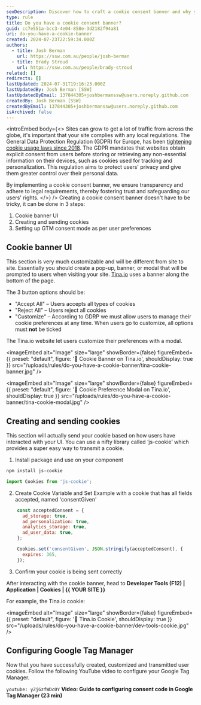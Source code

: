 ```yaml
---
seoDescription: Discover how to craft a cookie consent banner and why you must be careful about how you collect user data
type: rule
title: Do you have a cookie consent banner?
guid: cc7e551a-bcc3-4e04-858e-3d2182f94a81
uri: do-you-have-a-cookie-banner
created: 2024-07-23T22:59:34.000Z
authors:
  - title: Josh Berman
    url: https://ssw.com.au/people/josh-berman
  - title: Brady Stroud
    url: https://ssw.com.au/people/brady-stroud
related: []
redirects: []
lastUpdated: 2024-07-31T19:16:23.000Z
lastUpdatedBy: Josh Berman [SSW]
lastUpdatedByEmail: 137844305+joshbermanssw@users.noreply.github.com
createdBy: Josh Berman [SSW]
createdByEmail: 137844305+joshbermanssw@users.noreply.github.com
isArchived: false
---
```


<introEmbed
  body={<>
Sites can grow to get a lot of traffic from across the globe, it's important that your site complies with any local regulations. The General Data Protection Regulation (GDPR) for Europe, has been [tightening cookie usage laws since 2018](https://gdpr.eu/cookies/). The GDPR mandates that websites obtain explicit consent from users before storing or retrieving any non-essential information on their devices, such as cookies used for tracking and personalization. This regulation aims to protect users' privacy and give them greater control over their personal data.

By implementing a cookie consent banner, we ensure transparency and adhere to legal requirements, thereby fostering trust and safeguarding our users' rights.
  </>}
/>
Creating a cookie consent banner doesn't have to be tricky, it can be done in 3 steps:

1. Cookie banner UI
2. Creating and sending cookies
3. Setting up GTM consent mode as per user preferences

## Cookie banner UI

This section is very much customizable and will be different from site to site. Essentially you should create a pop-up, banner, or modal that will be prompted to users when visiting your site. [Tina.io](https://tina.io) uses a banner along the bottom of the page.

The 3 button options should be:

* "Accept All" – Users accepts all types of cookies
* "Reject All" – Users reject all cookies
* "Customize" – According to GDRP we must allow users to manage their cookie preferences at any time. When users go to customize, all options must **not** be ticked

The Tina.io website let users customize their preferences with a modal.


<imageEmbed
  alt="Image"
  size="large"
  showBorder={false}
  figureEmbed={{
    preset: "default",
    figure: '🍪 Cookie Banner on Tina.io',
    shouldDisplay: true
  }}
  src="/uploads/rules/do-you-have-a-cookie-banner/tina-cookie-banner.jpg"
/>


<imageEmbed
  alt="Image"
  size="large"
  showBorder={false}
  figureEmbed={{
    preset: "default",
    figure: '🍪 Cookie Preference Modal on Tina.io',
    shouldDisplay: true
  }}
  src="/uploads/rules/do-you-have-a-cookie-banner/tina-cookie-modal.jpg"
/>

## Creating and sending cookies

This section will actually send your cookie based on how users have interacted with your UI. You can use a nifty library called ‘js-cookie’ which provides a super easy way to transmit a cookie.

1. Install package and use on your component

  ```bash
  npm install js-cookie
  ```

  ```js
  import Cookies from 'js-cookie';
  ```

2. Create Cookie Variable and Set
   Example with a cookie that has all fields accepted, named 'consentGiven'

  ```js
      const acceptedConsent = {
        ad_storage: true,
        ad_personalization: true,
        analytics_storage: true,
        ad_user_data: true,
      };

      Cookies.set('consentGiven', JSON.stringify(acceptedConsent), {
        expires: 365,
      });
  ```

3. Confirm your cookie is being sent correctly

After interacting with the cookie banner, head to **Developer Tools (F12) | Application | Cookies | &#123;&#123; YOUR SITE &#125;&#125;**

For example, the Tina.io cookie:


<imageEmbed
  alt="Image"
  size="large"
  showBorder={false}
  figureEmbed={{
    preset: "default",
    figure: '🍪 Tina.io Cookie',
    shouldDisplay: true
  }}
  src="/uploads/rules/do-you-have-a-cookie-banner/dev-tools-cookie.jpg"
/>

## Configuring Google Tag Manager

Now that you have successfully created, customized and transmitted user cookies. Follow the following YouTube video to configure your Google Tag Manager.

`youtube: yZjGzfWDc0Y`
**Video: Guide to configuring consent code in Google Tag Manager (23 min)**
